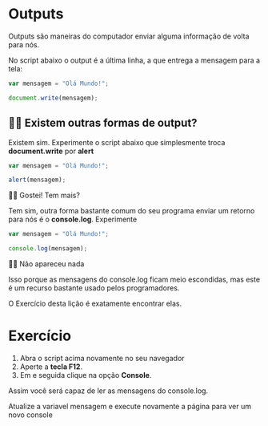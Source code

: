 Outputs
==========

Outputs são maneiras do computador enviar alguma informação de volta para nós. 

No script abaixo o output é a última linha, a que entrega a mensagem para a tela:

```javascript
var mensagem = "Olá Mundo!";

document.write(mensagem);
```

👵🏻 Existem outras formas de output?
------------------------------------

Existem sim. Experimente o script abaixo que simplesmente troca **document.write** por **alert**

```javascript
var mensagem = "Olá Mundo!";

alert(mensagem);
```

👵🏻 Gostei! Tem mais?

Tem sim, outra forma bastante comum do seu programa enviar um retorno para nós é o **console.log**. Experimente

```javascript
var mensagem = "Olá Mundo!";

console.log(mensagem);
```

👵🏻 Não apareceu nada

Isso porque as mensagens do console.log ficam meio escondidas, mas este é um recurso bastante usado pelos programadores.

O Exercício desta lição é exatamente encontrar elas.

Exercício
============

1. Abra o script acima novamente no seu navegador
2. Aperte a **tecla F12**.
2. Em e seguida clique na opção **Console**.

Assim você será capaz de ler as mensagens do console.log. 

Atualize a variavel mensagem e execute novamente a página para ver um novo console





